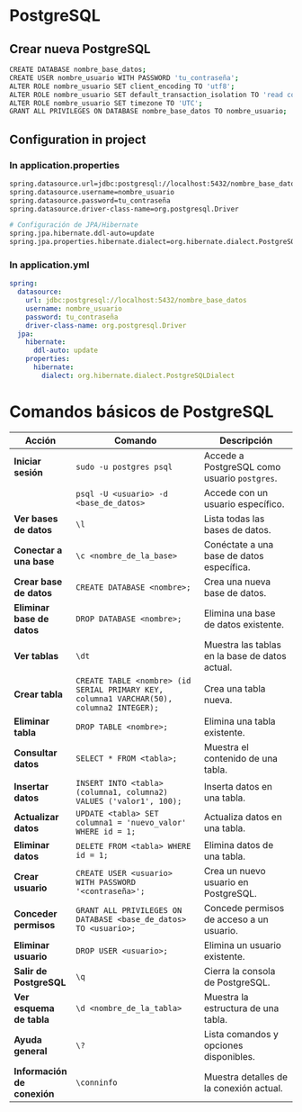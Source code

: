 # PostgreSQL
## Crear nueva PostgreSQL

``` bash
CREATE DATABASE nombre_base_datos;
CREATE USER nombre_usuario WITH PASSWORD 'tu_contraseña';
ALTER ROLE nombre_usuario SET client_encoding TO 'utf8';
ALTER ROLE nombre_usuario SET default_transaction_isolation TO 'read committed';
ALTER ROLE nombre_usuario SET timezone TO 'UTC';
GRANT ALL PRIVILEGES ON DATABASE nombre_base_datos TO nombre_usuario;
```
## Configuration in project
### In application.properties
``` bash
spring.datasource.url=jdbc:postgresql://localhost:5432/nombre_base_datos
spring.datasource.username=nombre_usuario
spring.datasource.password=tu_contraseña
spring.datasource.driver-class-name=org.postgresql.Driver

# Configuración de JPA/Hibernate
spring.jpa.hibernate.ddl-auto=update
spring.jpa.properties.hibernate.dialect=org.hibernate.dialect.PostgreSQLDialect
```
### In application.yml
``` yaml
spring:
  datasource:
    url: jdbc:postgresql://localhost:5432/nombre_base_datos
    username: nombre_usuario
    password: tu_contraseña
    driver-class-name: org.postgresql.Driver
  jpa:
    hibernate:
      ddl-auto: update
    properties:
      hibernate:
        dialect: org.hibernate.dialect.PostgreSQLDialect
```
# Comandos básicos de PostgreSQL

| **Acción**                  | **Comando**                                                                                  | **Descripción**                                                        |
|-----------------------------|----------------------------------------------------------------------------------------------|------------------------------------------------------------------------|
| **Iniciar sesión**          | `sudo -u postgres psql`                                                                       | Accede a PostgreSQL como usuario `postgres`.                          |
|                             | `psql -U <usuario> -d <base_de_datos>`                                                       | Accede con un usuario específico.                                     |
| **Ver bases de datos**      | `\l`                                                                                         | Lista todas las bases de datos.                                       |
| **Conectar a una base**     | `\c <nombre_de_la_base>`                                                                     | Conéctate a una base de datos específica.                             |
| **Crear base de datos**     | `CREATE DATABASE <nombre>;`                                                                  | Crea una nueva base de datos.                                         |
| **Eliminar base de datos**  | `DROP DATABASE <nombre>;`                                                                    | Elimina una base de datos existente.                                  |
| **Ver tablas**              | `\dt`                                                                                       | Muestra las tablas en la base de datos actual.                        |
| **Crear tabla**             | `CREATE TABLE <nombre> (id SERIAL PRIMARY KEY, columna1 VARCHAR(50), columna2 INTEGER);`     | Crea una tabla nueva.                                                 |
| **Eliminar tabla**          | `DROP TABLE <nombre>;`                                                                      | Elimina una tabla existente.                                          |
| **Consultar datos**         | `SELECT * FROM <tabla>;`                                                                    | Muestra el contenido de una tabla.                                    |
| **Insertar datos**          | `INSERT INTO <tabla> (columna1, columna2) VALUES ('valor1', 100);`                           | Inserta datos en una tabla.                                           |
| **Actualizar datos**        | `UPDATE <tabla> SET columna1 = 'nuevo_valor' WHERE id = 1;`                                 | Actualiza datos en una tabla.                                         |
| **Eliminar datos**          | `DELETE FROM <tabla> WHERE id = 1;`                                                         | Elimina datos de una tabla.                                           |
| **Crear usuario**           | `CREATE USER <usuario> WITH PASSWORD '<contraseña>';`                                       | Crea un nuevo usuario en PostgreSQL.                                  |
| **Conceder permisos**       | `GRANT ALL PRIVILEGES ON DATABASE <base_de_datos> TO <usuario>;`                            | Concede permisos de acceso a un usuario.                              |
| **Eliminar usuario**        | `DROP USER <usuario>;`                                                                      | Elimina un usuario existente.                                         |
| **Salir de PostgreSQL**     | `\q`                                                                                        | Cierra la consola de PostgreSQL.                                      |
| **Ver esquema de tabla**    | `\d <nombre_de_la_tabla>`                                                                   | Muestra la estructura de una tabla.                                   |
| **Ayuda general**           | `\?`                                                                                        | Lista comandos y opciones disponibles.                                |
| **Información de conexión** | `\conninfo`                                                                                 | Muestra detalles de la conexión actual.                               |
